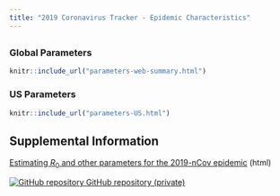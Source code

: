 ```yaml
---
title: "2019 Coronavirus Tracker - Epidemic Characteristics"
---
```

<p id="disclaimer"></p>
## {.tabset .tabset-fade}

### Global Parameters

```r
knitr::include_url("parameters-web-summary.html")
```
<script>iFrameResize({ log: false }, '#parameters-web')</script>

### US Parameters

```r
knitr::include_url("parameters-US.html")
```
<script>iFrameResize({ log: false }, '#parameters-US')</script>

## Supplemental Information

<div class="container-frames">

<p>
  <a href="parameters-supplement.html" target="_blank">
  Estimating $R_0$ and other parameters for the 2019-nCov epidemic</a> (html)
</p>

<!-- Preprint: [download]() -->

<p>
  <a href="https://github.com/CEIDatUGA/ncov-parameters" target="_blank">
    <img src="images/GitHub-Mark-64px.png" id="github-icon" alt="GitHub repository"/>
    GitHub repository (private)
  </a>
</p>

</div>
